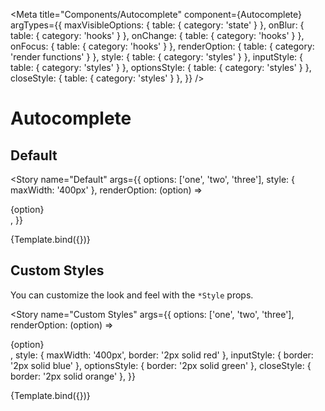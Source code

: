 
<Meta
  title="Components/Autocomplete"
  component={Autocomplete}
  argTypes={{
    maxVisibleOptions: { table: { category: 'state' } },
    onBlur: { table: { category: 'hooks' } },
    onChange: { table: { category: 'hooks' } },
    onFocus: { table: { category: 'hooks' } },
    renderOption: { table: { category: 'render functions' } },
    style: { table: { category: 'styles' } },
    inputStyle: { table: { category: 'styles' } },
    optionsStyle: { table: { category: 'styles' } },
    closeStyle: { table: { category: 'styles' } },
  }}
/>


# Autocomplete

## Default

<Story
  name="Default"
  args={{
    options: ['one', 'two', 'three'],
    style: { maxWidth: '400px' },
    renderOption: (option) => <div>{option}</div>,
  }}
>
  {Template.bind({})}
</Story>

<ArgsTable story="Default" />

## Custom Styles

You can customize the look and feel with the `*Style` props.

<Story
  name="Custom Styles"
  args={{
    options: ['one', 'two', 'three'],
    renderOption: (option) => <div>{option}</div>,
    style: { maxWidth: '400px', border: '2px solid red' },
    inputStyle: { border: '2px solid blue' },
    optionsStyle: { border: '2px solid green' },
    closeStyle: { border: '2px solid orange' },
  }}
>
  {Template.bind({})}
</Story>
